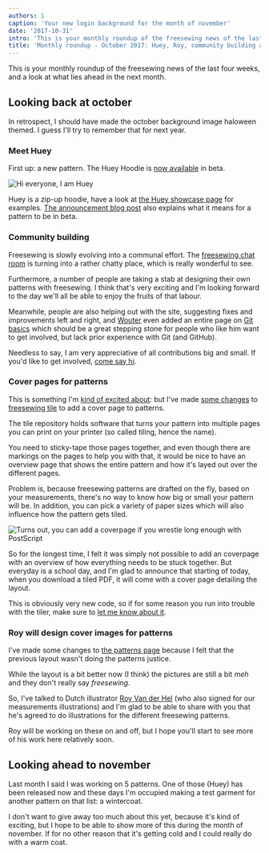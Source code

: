 ```yaml
---
authors: 1
caption: 'Your new login background for the month of november'
date: '2017-10-31'
intro: 'This is your monthly roundup of the freesewing news of the last four weeks, and a look at what lies ahead in the next month.'
title: 'Monthly roundup - October 2017: Huey, Roy, community building and pattern cover pages'
---
```


This is your monthly roundup of the freesewing news of the last four weeks, and
a look at what lies ahead in the next month.

<!-- truncate -->

## Looking back at october

In retrospect, I should have made the october background image haloween themed.
I guess I'll try to remember that for next year.

### Meet Huey

First up: a new pattern. The Huey Hoodie is [now available](/designs/huey) in
beta.

![Hi everyone, I am
Huey](https://posts.freesewing.org/uploads/huey_b410125cba.jpg)

Huey is a zip-up hoodie, have a look at [the Huey showcase
page](/showcase/pattern/huey) for examples. [The announcement blog
post](/blog/huey-hoodie-beta/) also explains what it means for a pattern to be
in beta.

### Community building

Freesewing is slowly evolving into a communal effort. The [freesewing chat
room](https://chat.freesewing.org/) is turning into a rather chatty place,
which is really wonderful to see.

Furthermore, a number of people are taking a stab at designing their own
patterns with freesewing. I think that's very exciting and I'm looking forward
to the day we'll all be able to enjoy the fruits of that labour.

Meanwhile, people are also helping out with the site, suggesting fixes and
improvements left and right, and [Wouter](/users/xdpug) even added an entire
page on [Git basics](/docs/git-basics) which should be a great stepping stone
for people who like him want to get involved, but lack prior experience with
Git (and GitHub).

Needless to say, I am very appreciative of all contributions big and small. If
you'd like to get involved, [come say hi](https://chat.freesewing.org/).

### Cover pages for patterns

This is something I'm [kind of excited
about](https://www.instagram.com/p/Ba6qVTFDZv_/): but I've made [some
changes](https://github.com/freesewing/tile/commit/9d2b11e7a9f0d08b890a04eced989f0b432d2c53)
to [freesewing tile](https://github.com/freesewing/tile) to add a cover page to
patterns.

The tile repository holds software that turns your pattern into multiple pages
you can print on your printer (so called tiling, hence the name).

You need to sticky-tape those pages together, and even though there are
markings on the pages to help you with that, it would be nice to have an
overview page that shows the entire pattern and how it's layed out over the
different pages.

Problem is, because freesewing patterns are drafted on the fly, based on your
measurements, there's no way to know how big or small your pattern will be. In
addition, you can pick a variety of paper sizes which will also influence how
the pattern gets tiled.

![Turns out, you can add a coverpage if you wrestle long enough with
PostScript](https://posts.freesewing.org/uploads/tile_6dccb4de24.jpg)

So for the longest time, I felt it was simply not possible to add an coverpage
with an overview of how everything needs to be stuck together. But everyday is
a school day, and I'm glad to announce that starting of today, when you
download a tiled PDF, it will come with a cover page detailing the layout.

This is obviously very new code, so if for some reason you run into trouble
with the tiler, make sure to [let me know about
it](https://github.com/freesewing/tile/issues/new).

### Roy will design cover images for patterns

I've made some changes to [the patterns page](/designs/) because I felt that
the previous layout wasn't doing the patterns justice.

While the layout is a bit better now (I think) the pictures are still a bit
_meh_ and they don't really say _freesewing_.

So, I've talked to Dutch illustrator [Roy Van der
Hel](https://royvdhel-art.deviantart.com/) (who also signed for our
measurements illustrations) and I'm glad to be able to share with you that he's
agreed to do illustrations for the different freesewing patterns.

Roy will be working on these on and off, but I hope you'll start to see more of
his work here relatively soon.

## Looking ahead to november

Last month I said I was working on 5 patterns. One of those (Huey) has been
released now and these days I'm occupied making a test garment for another
pattern on that list: a wintercoat.

I don't want to give away too much about this yet, because it's kind of
exciting, but I hope to be able to show more of this during the month of
november. If for no other reason that it's getting cold and I could really do
with a warm coat.
